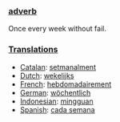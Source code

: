 ===[[adverb]]===
Once every week without fail.

===[[Translation]]s===
*[[Catalan]]: [[setmanalment]]
*[[Dutch]]: [[wekelijks]]
*[[French]]: [[hebdomadairement]]
*[[German]]: [[wöchentlich]]
*[[Indonesian]]: [[minggu|mingguan]]
*[[Spanish]]: [[cada semana]]
